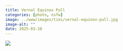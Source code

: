 ```yaml
---
title: Vernal Equinox Pull
categories: [photo, nsfw]
image: ../www/images/ties/vernal-equinox-pull.jpg
image-alt: ""
date: 2025-03-20
---
```



![](../www/images/ties/vernal-equinox-pull.jpg)

